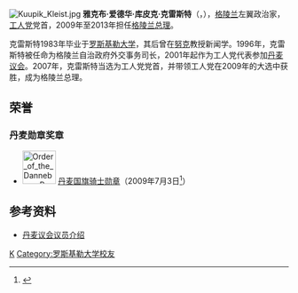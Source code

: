 [[File:Kuupik_Kleist.jpg|thumb]]
'''雅克布·爱德华·库皮克·克雷斯特'''（{{lang-da|Kuupik Jakob Edvard Vandersee Kleist}}，{{bd|1958年|3月31日|||catIdx=K}}），[[格陵兰|格陵兰]]左翼政治家，[[工人党_(格陵兰)|工人党]]党首，2009年至2013年担任[[格陵兰总理|格陵兰总理]]。

克雷斯特1983年毕业于[[罗斯基勒大学|罗斯基勒大学]]，其后曾在[[努克|努克]]教授新闻学。1996年，克雷斯特被任命为格陵兰自治政府外交事务司长，2001年起作为工人党代表参加[[丹麦议会|丹麦议会]]。2007年，克雷斯特当选为工人党党首，并带领工人党在2009年的大选中获胜，成为格陵兰总理。

==荣誉==
===丹麦勋章奖章===
* [[File:Order_of_the_Dannebrog_R.svg|60px]] [[丹麦国旗勋章|丹麦国旗骑士勋章]]（2009年7月3日<ref>{{da}}{{cite web |url=https://www.kongehuset.dk/modtagere-af-danske-dekorationer |title=Modtagere af danske dekorationer |publisher=Kongehuset.dk |date= |accessdate=2021-10-07 |archive-date=2021-04-18 |archive-url=https://web.archive.org/web/20210418142224/https://www.kongehuset.dk/modtagere-af-danske-dekorationer |dead-url=no }}</ref>）

==参考资料==
{{reflist}}
*[http://www.ft.dk/baggrund/biografier/pdf/english/NAKUKL.pdf 丹麦议会议员介绍]{{dead link|date=2017年12月 |bot=InternetArchiveBot |fix-attempted=yes }}

{{格陵蘭小作品}}

[[Category:格陵兰总理|K]]
[[Category:罗斯基勒大学校友|Category:罗斯基勒大学校友]]